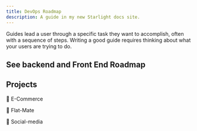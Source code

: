 ```yaml
---
title: DevOps Roadmap
description: A guide in my new Starlight docs site.
---
```


Guides lead a user through a specific task they want to accomplish, often with a sequence of steps.
Writing a good guide requires thinking about what your users are trying to do.

## See backend and Front End Roadmap

## Projects

💁 E-Commerce

💁 Flat-Mate

💁 Social-media

